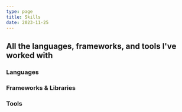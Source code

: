 ```yaml
---
type: page
title: Skills
date: 2023-11-25
---
```


## All the languages, frameworks, and tools I've worked with

### Languages

<div style={{ display: 'flex', flexWrap: 'wrap' }}>
  <SkillCard skillName="Python" iconName="bi-filetype-py" />
  <SkillCard skillName="C" iconName="bi-filetype-c" />
  <SkillCard skillName="Java" iconName="bi-filetype-java" />
  <SkillCard skillName="Swift" iconName="bi-apple" />
  <SkillCard skillName="JavaScript" iconName="bi-filetype-js" />
  <SkillCard skillName="PostgreSQL" iconName="bi-server" />
  <SkillCard skillName="HTML" iconName="bi-filetype-html" />
  <SkillCard skillName="RISC-V Assembly" iconName="bi-cpu-fill" />
</div>

### Frameworks & Libraries

<div style={{ display: 'flex', flexWrap: 'wrap' }}>
  <SkillCard skillName="SwiftUI" iconName="bi-apple" />
  <SkillCard skillName="React" iconName="bi-broadcast" />
  <SkillCard skillName="FastAPI" iconName="bi-speedometer2" />
  <SkillCard skillName="SQLAlchemy" iconName="bi-server" />
  <SkillCard skillName="Alembic" iconName="bi-diagram-3-fill" />
  <SkillCard skillName="Node.js" iconName="bi-filetype-js" />
  <SkillCard skillName="Express.js" iconName="bi-box-arrow-in-right" />
  <SkillCard skillName="Scikit-learn" iconName="bi-graph-up" />
  <SkillCard skillName="Pandas" iconName="bi-filetype-csv" />
  <SkillCard skillName="NumPy" iconName="bi-calculator" />
  <SkillCard skillName="Next.js" iconName="bi-box-arrow-in-right" />
</div>

### Tools

<div style={{ display: 'flex', flexWrap: 'wrap' }}>
  <SkillCard skillName="Git" iconName="bi-git" />
  <SkillCard skillName="Docker" iconName="bi-box-seam" />
  <SkillCard skillName="Vercel" iconName="bi-cloud-arrow-up-fill" />
  <SkillCard skillName="Supabase" iconName="bi-cloud-fill" />
  <SkillCard skillName="Firebase" iconName="bi-cloud-fill" />
  <SkillCard skillName="MongoDB" iconName="bi-diagram-3-fill" />
</div>
